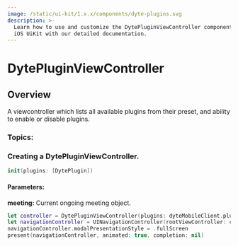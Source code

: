 ```yaml
---
image: /static/ui-kit/1.x.x/components/dyte-plugins.svg
description: >-
  Learn how to use and customize the DytePluginViewController component in Ospi's
  iOS UiKit with our detailed documentation.
---
```


# DytePluginViewController
## Overview
A viewcontroller which lists all available plugins from their preset, and ability to
enable or disable plugins.


### Topics:
### Creating a DytePluginViewController. 

```swift
init(plugins: [DytePlugin])
```
#### Parameters:
**meeting:** Current ongoing meeting object. 



```swift
let controller = DytePluginViewController(plugins: dyteMobileClient.plugins.all)
let navigationController = UINavigationController(rootViewController: controller)
navigationController.modalPresentationStyle = .fullScreen
present(navigationController, animated: true, completion: nil)
```

<head>
  <title>iOS DytePluginViewController</title>
</head>
